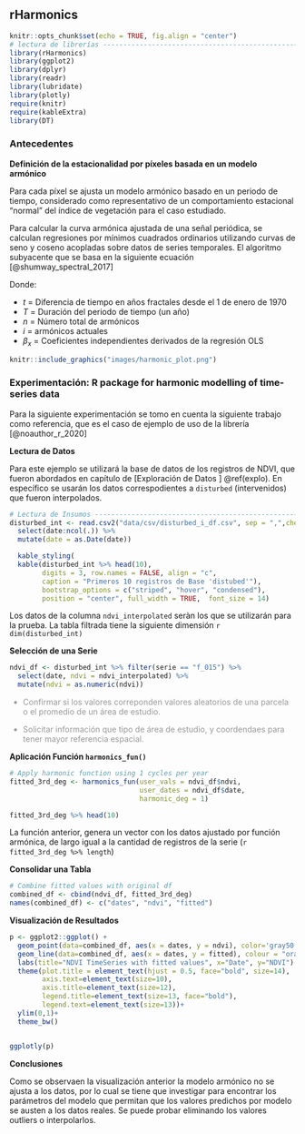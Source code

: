 ## rHarmonics {#rHarmonics}




```r
knitr::opts_chunk$set(echo = TRUE, fig.align = "center")
# lectura de librerías ----------------------------------------------------
library(rHarmonics)
library(ggplot2)
library(dplyr)
library(readr)
library(lubridate)
library(plotly)
require(knitr)
require(kableExtra)
library(DT)


```

### Antecedentes

**Definición de la estacionalidad por píxeles basada en un modelo armónico** 

Para cada píxel se ajusta un modelo armónico basado en un periodo de tiempo, considerado como representativo de un comportamiento estacional "normal" del índice de vegetación para el caso estudiado. 

Para calcular la curva armónica ajustada de una señal periódica, se calculan regresiones por mínimos cuadrados ordinarios utilizando curvas de seno y coseno acopladas sobre datos de series temporales. El algoritmo subyacente que se basa en la siguiente ecuación [@shumway_spectral_2017]

<!-- $$a_1+b_1 \sin\frac{2\pi t}{T}+b_2 \cos \frac{2\pi t}{T}+b_3 \sin\frac{4\pi t}{T}+b_4 \cos\frac{4\pi t}{T}$$ -->
\begin{equation}
  X_t=\beta_0+\beta_1\cdot2\pi t + \sum_{i=1}^{n}(\beta_{2i}\cdot\cos(\frac{i2\pi t}{T})\cdot \beta_{3i}\cdot\sin(\frac{i2\pi t}{T}))
  (\#eq:harmonic-shumway)
\end{equation}


Donde:

- $t$ = Diferencia de tiempo en años fractales desde el 1 de enero de 1970
- $T$ = Duración del periodo de tiempo (un año)
- $n$ = Número total de armónicos
- $i$ = armónicos actuales
- $\beta_x$ = Coeficientes independientes derivados de la regresión OLS



```r
knitr::include_graphics("images/harmonic_plot.png")

```



### Experimentación: R package for harmonic modelling of time-series data

Para la siguiente experimentación se tomo en cuenta la siguiente trabajo como referencia, que es el caso de ejemplo de uso de la librería [@noauthor_r_2020]

**Lectura de Datos**

Para este ejemplo se utilizará la base de datos de los registros de NDVI, que fueron abordados en capítulo de [Exploración de Datos ] \@ref(explo). En específico se usarán los datos correspodientes a `disturbed` (intervenidos) que fueron interpolados.


```r
# Lectura de Insumos ------------------------------------------------------
disturbed_int <- read.csv2("data/csv/disturbed_i_df.csv", sep = ",",check.names=F) %>%
  select(date:ncol(.)) %>%
  mutate(date = as.Date(date))


```
```r
  kable_styling(
  kable(disturbed_int %>% head(10),
        digits = 3, row.names = FALSE, align = "c",
        caption = "Primeros 10 registros de Base 'distubed'"),
        bootstrap_options = c("striped", "hover", "condensed"),
        position = "center", full_width = TRUE,  font_size = 14) 


```

Los datos de la columna `ndvi_interpolated` seràn los que se utilizarán para la prueba. La tabla filtrada tiene la siguiente dimensión `r dim(disturbed_int)`

**Selección de una Serie**

```r
ndvi_df <- disturbed_int %>% filter(serie == "f_015") %>%
  select(date, ndvi = ndvi_interpolated) %>%
  mutate(ndvi = as.numeric(ndvi))
```

::: {#nota .greeting .message style="color: #999999;"}
* Confirmar si los valores correponden valores aleatorios de una parcela o el promedio de un área de estudio.

* Solicitar información que tipo de área de estudio, y coordendaes para tener mayor referencia espacial.
:::

**Aplicación Función `harmonics_fun()`**

```r
# Apply harmonic function using 1 cycles per year
fitted_3rd_deg <- harmonics_fun(user_vals = ndvi_df$ndvi,
                                user_dates = ndvi_df$date,
                                harmonic_deg = 1)

fitted_3rd_deg %>% head(10)
```

La función anterior, genera un vector con los datos ajustado por función armónica, de largo igual a la cantidad de registros de la serie (`r fitted_3rd_deg %>% length`)


**Consolidar una Tabla**

```r
# Combine fitted values with original df
combined_df <- cbind(ndvi_df, fitted_3rd_deg)
names(combined_df) <- c("dates", "ndvi", "fitted")
```


**Visualización de Resultados**

```r
p <- ggplot2::ggplot() +
  geom_point(data=combined_df, aes(x = dates, y = ndvi), color='gray50', size=1) +
  geom_line(data=combined_df, aes(x = dates, y = fitted), colour = "orange", size=1)+
  labs(title="NDVI TimeSeries with fitted values", x="Date", y="NDVI") +
  theme(plot.title = element_text(hjust = 0.5, face="bold", size=14),
        axis.text=element_text(size=10),
        axis.title=element_text(size=12),
        legend.title=element_text(size=13, face="bold"),
        legend.text=element_text(size=13))+
  ylim(0,1)+
  theme_bw()


ggplotly(p)

```

**Conclusiones**

Como se observaen la visualización anterior  la modelo armónico no se ajusta a los datos, por lo cual se tiene que investigar para encontrar los parámetros del modelo que permitan que los valores predichos por modelo se austen a los datos reales. Se puede probar eliminando los valores outliers o interpolarlos.



